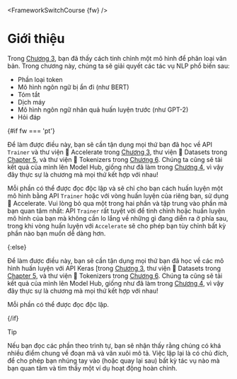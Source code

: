<FrameworkSwitchCourse {fw} />

# Giới thiệu

Trong [Chương 3](/course/chapter3), bạn đã thấy cách tinh chỉnh một mô hình để phân loại văn bản. Trong chương này, chúng ta sẽ giải quyết các tác vụ NLP phổ biến sau:

- Phần loại token
- Mô hình ngôn ngữ bị ẩn đi (như BERT)
- Tóm tắt
- Dịch máy
- Mô hình ngôn ngữ nhân quả huấn luyện trước (như GPT-2)
- Hỏi đáp

{#if fw === 'pt'}

Để làm được điều này, bạn sẽ cần tận dụng mọi thứ bạn đã học về API `Trainer` và thư viện 🤗 Accelerate trong [Chương 3](/course/chapter3), thư viện 🤗 Datasets trong [Chapter 5](/course/chapter5), và thư viện 🤗 Tokenizers trong [Chương 6](/course/chap6). Chúng ta cũng sẽ tải kết quả của mình lên Model Hub, giống như đã làm trong [Chương 4](/course/chap4), vì vậy đây thực sự là chương mà mọi thứ kết hợp với nhau!

Mỗi phần có thể được đọc độc lập và sẽ chỉ cho bạn cách huấn luyện một mô hình bằng API `Trainer` hoặc với vòng huấn luyện của riêng bạn, sử dụng 🤗 Accelerate. Vui lòng bỏ qua một trong hai phần và tập trung vào phần mà bạn quan tâm nhất: API `Trainer` rất tuyệt vời để tinh chỉnh hoặc huấn luyện mô hình của bạn mà không cần lo lắng về những gì đang diễn ra ở phía sau, trong khi vòng huấn luyện với `Accelerate` sẽ cho phép bạn tùy chỉnh bất kỳ phần nào bạn muốn dễ dàng hơn.

{:else}

Để làm được điều này, bạn sẽ cần tận dụng mọi thứ bạn đã học về các mô hình huấn luyện với API Keras [trong [Chương 3](/course/chapter3), thư viện 🤗 Datasets trong [Chapter 5](/course/chapter5), và thư viện 🤗 Tokenizers trong [Chương 6](/course/chap6). Chúng ta cũng sẽ tải kết quả của mình lên Model Hub, giống như đã làm trong [Chương 4](/course/chap4), vì vậy đây thực sự là chương mà mọi thứ kết hợp với nhau!

Mỗi phần có thể được đọc độc lập.

{/if}

> [!TIP]
> Nếu bạn đọc các phần theo trình tự, bạn sẽ nhận thấy rằng chúng có khá nhiều điểm chung về đoạn mã và văn xuôi mô tả. Việc lặp lại là có chủ đích, để cho phép bạn nhúng tay vào (hoặc quay lại sau) bất kỳ tác vụ nào mà bạn quan tâm và tìm thấy một ví dụ hoạt động hoàn chỉnh.
